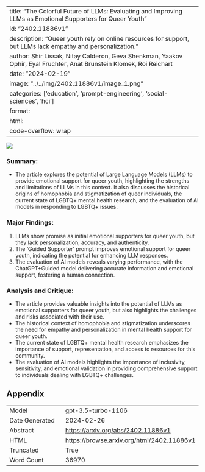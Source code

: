 
---
title: "The Colorful Future of LLMs: Evaluating and Improving LLMs as Emotional Supporters for Queer Youth"
id: "2402.11886v1"
description: "Queer youth rely on online resources for support, but LLMs lack empathy and personalization."
author: Shir Lissak, Nitay Calderon, Geva Shenkman, Yaakov Ophir, Eyal Fruchter, Anat Brunstein Klomek, Roi Reichart
date: "2024-02-19"
image: "../../img/2402.11886v1/image_1.png"
categories: ['education', 'prompt-engineering', 'social-sciences', 'hci']
format:
  html:
    code-overflow: wrap
---

![](../../img/2402.11886v1/image_1.png)

### Summary:
- The article explores the potential of Large Language Models (LLMs) to provide emotional support for queer youth, highlighting the strengths and limitations of LLMs in this context. It also discusses the historical origins of homophobia and stigmatization of queer individuals, the current state of LGBTQ+ mental health research, and the evaluation of AI models in responding to LGBTQ+ issues.

### Major Findings:
1. LLMs show promise as initial emotional supporters for queer youth, but they lack personalization, accuracy, and authenticity.
2. The 'Guided Supporter' prompt improves emotional support for queer youth, indicating the potential for enhancing LLM responses.
3. The evaluation of AI models reveals varying performance, with the ChatGPT+Guided model delivering accurate information and emotional support, fostering a human connection.

### Analysis and Critique:
- The article provides valuable insights into the potential of LLMs as emotional supporters for queer youth, but also highlights the challenges and risks associated with their use.
- The historical context of homophobia and stigmatization underscores the need for empathy and personalization in mental health support for queer youth.
- The current state of LGBTQ+ mental health research emphasizes the importance of support, representation, and access to resources for this community.
- The evaluation of AI models highlights the importance of inclusivity, sensitivity, and emotional validation in providing comprehensive support to individuals dealing with LGBTQ+ challenges.

## Appendix

|          |          |
|----------|----------|
| Model     | gpt-3.5-turbo-1106       |
| Date Generated     | 2024-02-26       |
| Abstract | [https://arxiv.org/abs/2402.11886v1](https://arxiv.org/abs/2402.11886v1)        |
| HTML     | [https://browse.arxiv.org/html/2402.11886v1](https://browse.arxiv.org/html/2402.11886v1)       |
| Truncated       | True       |
| Word Count       | 36970       |